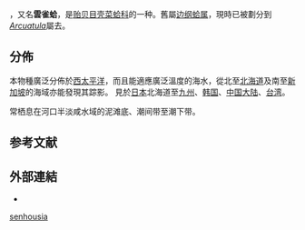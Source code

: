 {{noteTA
|T=zh-cn:凸壳肌蛤; zh-tw:東亞殼菜蛤;
|1=zh-cn:凸壳肌蛤; zh-tw:東亞殼菜蛤;
}}
{{Speciesbox
| genus = Arcuatula
| species = senhousia
| authority = (Benson, 1842)
| synonyms_ref = {{r|WoRMS_505946}}
| synonyms = 
* ''Musculus senhousia'' {{small|Benson, 1842}}{{r|shell_2234}}
}}

{{地区用词4|start=学名：''{{lang|la|Arcuatula senhousia}}''|cn=凸壳肌蛤|tw=東亞殼菜蛤|as=称}}，又名'''雲雀蛤'''，是[[贻贝目|贻贝目]][[壳菜蛤科|壳菜蛤科]]的一种{{r |shell_2234|TaiBIF_313434|TaiBNET_313434}}。舊屬[[边纲蛤属|边纲蛤属]]，現時已被劃分到''[[Arcuatula|Arcuatula]]''屬去。

==分佈==
本物種廣泛分佈於[[西太平洋|西太平洋]]，而且能適應廣泛溫度的海水，從北至[[北海道|北海道]]{{r|Habe 1981|page1=50}}及南至[[新加坡|新加坡]]{{r|WoRMS_505946}}的海域亦能發現其踪影。
見於[[日本|日本]]北海道至[[九州_(日本)|九州]]{{r|Habe 1981|page1=50}}、[[韩国|韩国]]{{r|shell_2234|shelldoc_720090224017}}、[[中国大陆|中国大陆]]、[[台湾|台湾]]{{r |shell_2234}}。

常栖息在河口半淡咸水域的泥滩底、潮间带至潮下带{{r |shell_2234}}。

==参考文献==
{{reflist |refs=
<ref name="Habe 1981">{{cite journal | url = http://repository.kulib.kyoto-u.ac.jp/dspace/bitstream/2433/176470/1/fic007_xiii.pdf | author = [[波部忠重|Tadashige Habe]] et al. | year = 1981 | title = A Catalogue of Molluscs of Wakayama Prefecture, The Province of Kil | journal = Publications of the Seto Marine Biological Laboratory. Special Publication Series | publisher = University of Kyoto | volume = 7 | pages = xii-264 | language = en,ja | access-date = 2020-06-22 | archive-date = 2020-06-27 | archive-url = https://web.archive.org/web/20200627041412/https://repository.kulib.kyoto-u.ac.jp/dspace/bitstream/2433/176470/1/fic007_xiii.pdf | dead-url = no }}</ref>
<ref name="shell_2234">{{cite web
 |url          = http://shell.sinica.edu.tw/chinese/shellbase_detail.php?science_no=2234
 |title        = 国际贝库：凸壳肌蛤
 |publisher    = 台湾贝类资料库
 |accessdate   = 2017-11-20
 |language     = zh-hant
 |archive-date = 2016-03-04
 |archive-url  = https://web.archive.org/web/20160304111538/http://shell.sinica.edu.tw/chinese/shellbase_detail.php?science_no=2234
 |dead-url     = no
}}</ref>
<ref name="shelldoc_720090224017">{{shelldoc_720090224017}}</ref>
<ref name="TaiBIF_313434">{{TaiBIF |zh=東亞殼菜蛤 | id=313434 | binomial=Musculus senhousia | authority=Benson, 1842 | var= | accessdate=2013-01-24}}</ref>
<ref name="TaiBNET_313434">{{TaiBNET| zh=東亞殼菜蛤 | id=313434 | binomial=Musculus senhousia | authority=Benson, 1842 | var= | accessdate=2013-01-24}}</ref>
<ref name="WoRMS_505946">{{WoRMS |id=505946
| title=''Arcuatula senhousia'' (Benson, 1842) |db=MolluscaBase
| last1=Marshall |first1=Bruce
| last2=Tran |first2=Bastien
| date=2020-04-25 |access-date=2020-06-22 }}</ref>
}}

==外部連結==
* {{wikispecies-inline|Arcuatula senhousia|東亞殼菜蛤}}
{{Taxonbar|from=Q13392661}}

[[Category:邊綱蛤屬|senhousia]]


{{Mollusc-stub}}